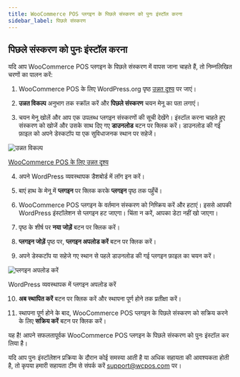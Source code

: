 ```yaml
---
title: WooCommerce POS प्लगइन के पिछले संस्करण को पुनः इंस्टॉल करना
sidebar_label: पिछले संस्करण
---
```



## पिछले संस्करण को पुनः इंस्टॉल करना

यदि आप WooCommerce POS प्लगइन के पिछले संस्करण में वापस जाना चाहते हैं, तो निम्नलिखित चरणों का पालन करें:

1. WooCommerce POS के लिए WordPress.org पृष्ठ [उन्नत दृश्य](https://wordpress.org/plugins/woocommerce-pos/advanced/) पर जाएं।

2. **उन्नत विकल्प** अनुभाग तक स्क्रॉल करें और **पिछले संस्करण** चयन मेनू का पता लगाएं।

3. चयन मेनू खोलें और आप एक उपलब्ध प्लगइन संस्करणों की सूची देखेंगे। इंस्टॉल करना चाहते हुए संस्करण को खोजें और उसके साथ दिए गए **डाउनलोड** बटन पर क्लिक करें। डाउनलोड की गई फ़ाइल को अपने डेस्कटॉप या एक सुविधाजनक स्थान पर सहेजें।

<div class="image-container">
  <Image
    alt="उन्नत विकल्प"
    img="https://wcpos.com/wp-content/uploads/2023/06/advanced-options.png"
  />
  <p class="image-caption">
    <a
      target="_blank"
      href="https://wordpress.org/plugins/woocommerce-pos/advanced/"
    >
      WooCommerce POS के लिए उन्नत दृश्य
    </a>
  </p>
</div>

4. अपने WordPress व्यवस्थापक डैशबोर्ड में लॉग इन करें।

5. बाएं हाथ के मेनू में **प्लगइन** पर क्लिक करके **प्लगइन** पृष्ठ तक पहुँचें।

6. WooCommerce POS प्लगइन के वर्तमान संस्करण को निष्क्रिय करें और हटाएं। इससे आपकी WordPress इंस्टॉलेशन से प्लगइन हट जाएगा। चिंता न करें, आपका डेटा नहीं खो जाएगा।

7. पृष्ठ के शीर्ष पर **नया जोड़ें** बटन पर क्लिक करें।

8. **प्लगइन जोड़ें** पृष्ठ पर, **प्लगइन अपलोड करें** बटन पर क्लिक करें।

9. अपने डेस्कटॉप या सहेजे गए स्थान से पहले डाउनलोड की गई प्लगइन फ़ाइल का चयन करें।

<div class="image-container">
  <Image
    alt="प्लगइन अपलोड करें"
    img="https://wcpos.com/wp-content/uploads/2023/06/upload-plugin.png"
  />
  <p class="image-caption">WordPress व्यवस्थापक में प्लगइन अपलोड करें</p>
</div>

10. **अब स्थापित करें** बटन पर क्लिक करें और स्थापना पूर्ण होने तक प्रतीक्षा करें।

11. स्थापना पूर्ण होने के बाद, WooCommerce POS प्लगइन के पिछले संस्करण को सक्रिय करने के लिए **सक्रिय करें** बटन पर क्लिक करें।

यह है! आपने सफलतापूर्वक WooCommerce POS प्लगइन के पिछले संस्करण को पुनः इंस्टॉल कर लिया है।

यदि आप पुनः इंस्टॉलेशन प्रक्रिया के दौरान कोई समस्या आती है या अधिक सहायता की आवश्यकता होती है, तो कृपया हमारी सहायता टीम से संपर्क करें support@wcpos.com पर।